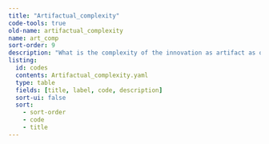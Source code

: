 ```yaml
---
title: "Artifactual_complexity"
code-tools: true
old-name: artifactual_complexity
name: art_comp
sort-order: 9
description: "What is the complexity of the innovation as artifact as opposed to the development of the innovation"
listing:
  id: codes
  contents: Artifactual_complexity.yaml
  type: table
  fields: [title, label, code, description]
  sort-ui: false
  sort:
    - sort-order
    - code
    - title
---
```


:::{ #Codes }
:::
